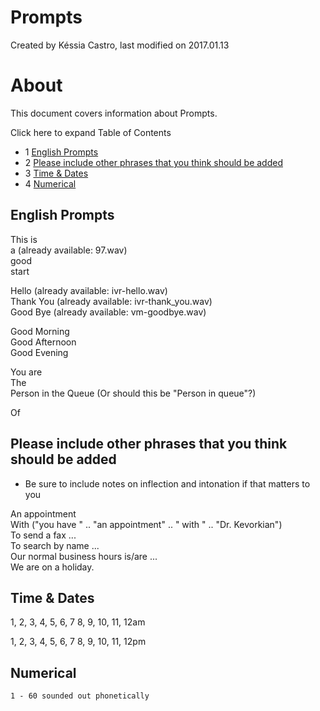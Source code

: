 
# Prompts 

 Created by  Késsia Castro, last modified on 2017.01.13

# About

This document covers information about Prompts.

Click here to expand Table of Contents

* 1 [English Prompts](#english-prompts)
* 2 [Please include other phrases that you think should be added](#please-include-other-phrases-that-you-think-should-be-added)
* 3 [Time & Dates](#time--dates)
* 4 [Numerical](#numerical)

## English Prompts

This is  
a (already available: 97.wav)   
good  
start

  
Hello (already available: ivr-hello.wav)   
Thank You (already available: ivr-thank\_you.wav)  
Good Bye (already available: vm-goodbye.wav)

Good Morning  
Good Afternoon  
Good Evening

You are  
The  
Person in the Queue (Or should this be "Person in queue"?)

Of

## Please include other phrases that you think should be added

* Be sure to include notes on inflection and intonation if that matters to you

An appointment  
With ("you have " .. "an appointment" .. " with " .. "Dr. Kevorkian")  
To send a fax ...   
To search by name ...   
Our normal business hours is/are ...  
We are on a holiday. 

## Time & Dates

1, 2, 3, 4, 5, 6, 7 8, 9, 10, 11, 12am

1, 2, 3, 4, 5, 6, 7 8, 9, 10, 11, 12pm

## Numerical

```xml
1 - 60 sounded out phonetically
```


